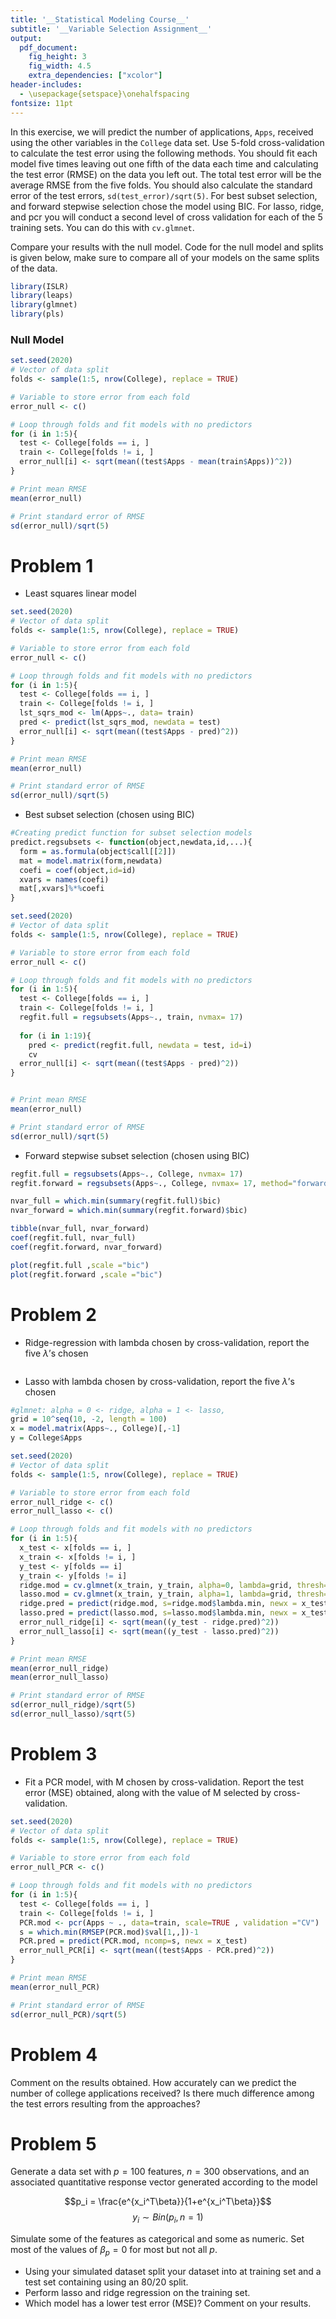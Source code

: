 ```yaml
---
title: '__Statistical Modeling Course__'
subtitle: '__Variable Selection Assignment__'
output:
  pdf_document:
    fig_height: 3
    fig_width: 4.5
    extra_dependencies: ["xcolor"]
header-includes:
  - \usepackage{setspace}\onehalfspacing
fontsize: 11pt
---
```


\definecolor{blue}{HTML}{0066f5}


In this exercise, we will predict the number of applications, `Apps`, received using the other variables in the \color{blue} `College` \color{black} data set. Use 5-fold cross-validation to calculate the test error using the following methods. You should fit each model five times leaving out one fifth of the data each time and calculating the test error (RMSE) on the data you left out. The total test error will be the average RMSE from the five folds. You should also calculate the standard error of the test errors, `sd(test_error)/sqrt(5)`. For best subset selection, and forward stepwise selection chose the model using BIC. For lasso, ridge, and pcr you will conduct a second level of cross validation for each of the 5 training sets. You can do this with `cv.glmnet`. 

Compare your results with the null model. Code for the null model and splits is given below, make sure to compare all of your models on the same splits of the data.

```r
library(ISLR)
library(leaps)
library(glmnet)
library(pls)
```
### Null Model
```r
set.seed(2020)
# Vector of data split
folds <- sample(1:5, nrow(College), replace = TRUE)

# Variable to store error from each fold
error_null <- c()

# Loop through folds and fit models with no predictors
for (i in 1:5){
  test <- College[folds == i, ]
  train <- College[folds != i, ]
  error_null[i] <- sqrt(mean((test$Apps - mean(train$Apps))^2))
}

# Print mean RMSE
mean(error_null)

# Print standard error of RMSE
sd(error_null)/sqrt(5)
```

# Problem 1
- Least squares linear model
```r
set.seed(2020)
# Vector of data split
folds <- sample(1:5, nrow(College), replace = TRUE)

# Variable to store error from each fold
error_null <- c()

# Loop through folds and fit models with no predictors
for (i in 1:5){
  test <- College[folds == i, ]
  train <- College[folds != i, ]
  lst_sqrs_mod <- lm(Apps~., data= train)
  pred <- predict(lst_sqrs_mod, newdata = test)
  error_null[i] <- sqrt(mean((test$Apps - pred)^2))
}

# Print mean RMSE
mean(error_null)

# Print standard error of RMSE
sd(error_null)/sqrt(5)
```

- Best subset selection (chosen using BIC)
```r
#Creating predict function for subset selection models
predict.regsubsets <- function(object,newdata,id,...){
  form = as.formula(object$call[[2]])
  mat = model.matrix(form,newdata)
  coefi = coef(object,id=id)
  xvars = names(coefi)
  mat[,xvars]%*%coefi
}

set.seed(2020)
# Vector of data split
folds <- sample(1:5, nrow(College), replace = TRUE)

# Variable to store error from each fold
error_null <- c()

# Loop through folds and fit models with no predictors
for (i in 1:5){
  test <- College[folds == i, ]
  train <- College[folds != i, ]
  regfit.full = regsubsets(Apps~., train, nvmax= 17)
  
  for (i in 1:19){
    pred <- predict(regfit.full, newdata = test, id=i)
    cv
  error_null[i] <- sqrt(mean((test$Apps - pred)^2))
}


# Print mean RMSE
mean(error_null)

# Print standard error of RMSE
sd(error_null)/sqrt(5)
```

- Forward stepwise subset selection (chosen using  BIC)

```r


regfit.full = regsubsets(Apps~., College, nvmax= 17)
regfit.forward = regsubsets(Apps~., College, nvmax= 17, method="forward")

nvar_full = which.min(summary(regfit.full)$bic)
nvar_forward = which.min(summary(regfit.forward)$bic)

tibble(nvar_full, nvar_forward)
coef(regfit.full, nvar_full)
coef(regfit.forward, nvar_forward)

plot(regfit.full ,scale ="bic")
plot(regfit.forward ,scale ="bic")
```

# Problem 2
- Ridge-regression with lambda chosen by cross-validation, report the five $\lambda$'s chosen
```r

```

- Lasso with lambda chosen by cross-validation, report the five $\lambda$'s chosen

```r

#glmnet: alpha = 0 <- ridge, alpha = 1 <- lasso,
grid = 10^seq(10, -2, length = 100)
x = model.matrix(Apps~., College)[,-1]
y = College$Apps

set.seed(2020)
# Vector of data split
folds <- sample(1:5, nrow(College), replace = TRUE)

# Variable to store error from each fold
error_null_ridge <- c()
error_null_lasso <- c()

# Loop through folds and fit models with no predictors
for (i in 1:5){
  x_test <- x[folds == i, ]
  x_train <- x[folds != i, ]
  y_test <- y[folds == i]
  y_train <- y[folds != i]
  ridge.mod = cv.glmnet(x_train, y_train, alpha=0, lambda=grid, thresh=1e-12)
  lasso.mod = cv.glmnet(x_train, y_train, alpha=1, lambda=grid, thresh=1e-12)
  ridge.pred = predict(ridge.mod, s=ridge.mod$lambda.min, newx = x_test)
  lasso.pred = predict(lasso.mod, s=lasso.mod$lambda.min, newx = x_test)
  error_null_ridge[i] <- sqrt(mean((y_test - ridge.pred)^2))
  error_null_lasso[i] <- sqrt(mean((y_test - lasso.pred)^2))
}

# Print mean RMSE
mean(error_null_ridge)
mean(error_null_lasso)

# Print standard error of RMSE
sd(error_null_ridge)/sqrt(5)
sd(error_null_lasso)/sqrt(5)
```


# Problem 3
- Fit a PCR model, with M chosen by cross-validation. Report the test error (MSE) obtained, along with the value of M selected by cross-validation.

```r
set.seed(2020)
# Vector of data split
folds <- sample(1:5, nrow(College), replace = TRUE)

# Variable to store error from each fold
error_null_PCR <- c()

# Loop through folds and fit models with no predictors
for (i in 1:5){
  test <- College[folds == i, ]
  train <- College[folds != i, ]
  PCR.mod <- pcr(Apps ~ ., data=train, scale=TRUE , validation ="CV")
  s = which.min(RMSEP(PCR.mod)$val[1,,])-1
  PCR.pred = predict(PCR.mod, ncomp=s, newx = x_test)
  error_null_PCR[i] <- sqrt(mean((test$Apps - PCR.pred)^2))
}

# Print mean RMSE
mean(error_null_PCR)

# Print standard error of RMSE
sd(error_null_PCR)/sqrt(5)

```


# Problem 4
Comment on the results obtained. How accurately can we predict the number of college applications received? Is there much difference among the test errors resulting from the approaches?



# Problem 5

Generate a data set with $p = 100$ features, $n = 300$ observations, and an associated quantitative response vector generated according to the model

$$p_i = \frac{e^{x_i^T\beta}}{1+e^{x_i^T\beta}}$$
$$y_i \sim Bin(p_i, n=1)$$

Simulate some of the features as categorical and some as numeric. Set most of the values of $\beta_p = 0$ for most but not all $p$. 

- Using your simulated dataset split your dataset into at training set and a test set containing using an 80/20 split. 
- Perform lasso and ridge regression on the training set.
- Which model has a lower test error (MSE)? Comment on your results. 

```r

```

